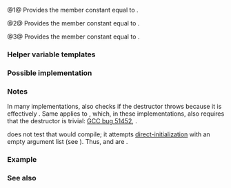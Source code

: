 {{cpp/title|is_default_constructible|is_trivially_default_constructible|is_nothrow_default_constructible}}
{{cpp/meta/navbar}}
{{dcl begin}}
{{dcl header|type_traits}}
{{dcl|since=c++11|num=1|
template&lt; class T &gt;
struct is_default_constructible;
}}
{{dcl|since=c++11|num=2|
template&lt; class T &gt;
struct is_trivially_default_constructible;
}}
{{dcl|since=c++11|num=3|
template&lt; class T &gt;
struct is_nothrow_default_constructible;
}}
{{dcl end}}

@1@ Provides the member constant {{tt|value}} equal to {{c|std::is_constructible&lt;T&gt;::value}}.

@2@ Provides the member constant {{tt|value}} equal to {{c|std::is_trivially_constructible&lt;T&gt;::value}}.

@3@ Provides the member constant {{tt|value}} equal to {{c|std::is_nothrow_constructible&lt;T&gt;::value}}.

{{cpp/types/cvaub}}

{{cpp/types/nospec|any}}

===Helper variable templates===
{{dcl begin}}

{{dcl|since=c++17|1=
template&lt; class T &gt;
inline constexpr bool is_default_constructible_v =
    is_default_constructible&lt;T&gt;::value;
}}

{{dcl|since=c++17|1=
template&lt; class T &gt;
inline constexpr bool is_trivially_default_constructible_v =
    is_trivially_default_constructible&lt;T&gt;::value;
}}

{{dcl|since=c++17|1=
template&lt; class T &gt;
inline constexpr bool is_nothrow_default_constructible_v =
    is_nothrow_default_constructible&lt;T&gt;::value;
}}
{{dcl end}}

{{cpp/types/integral_constant/inherit|{{tt|T}} is default-constructible}}

===Possible implementation===
{{eq fun
|1=
template&lt;class T&gt;
struct is_default_constructible : std::is_constructible&lt;T&gt; {};

template&lt;class T&gt;
struct is_trivially_default_constructible : std::is_trivially_constructible&lt;T&gt; {};

template&lt;class T&gt;
struct is_nothrow_default_constructible : std::is_nothrow_constructible&lt;T&gt; {};
}}

===Notes===
In many implementations, {{tt|std::is_nothrow_default_constructible}} also checks if the destructor throws because it is effectively {{c|noexcept(T())}}. Same applies to {{tt|std::is_trivially_default_constructible}}, which, in these implementations, also requires that the destructor is trivial: [https://gcc.gnu.org/bugzilla/show_bug.cgi?id=51452 GCC bug 51452], {{lwg|2116}}.

{{c|std::is_default_constructible&lt;T&gt;}} does not test that {{c|T x;}} would compile; it attempts [[cpp/language/direct_initialization|direct-initialization]] with an empty argument list (see {{lc|std::is_constructible}}). Thus, {{c|std::is_default_constructible_v&lt;const int&gt;}} and {{c|std::is_default_constructible_v&lt;const int[10]&gt;}} are {{c|true}}.

===Example===
{{example
|code=
#include &lt;string&gt;
#include &lt;type_traits&gt;

struct S1
{
    std::string str; // member has a non-trivial default constructor
};
static_assert(std::is_default_constructible_v&lt;S1&gt; == true);
static_assert(std::is_trivially_default_constructible_v&lt;S1&gt; == false);

struct S2
{
    int n;
    S2() = default; // trivial and non-throwing
};
static_assert(std::is_trivially_default_constructible_v&lt;S2&gt; == true);
static_assert(std::is_nothrow_default_constructible_v&lt;S2&gt; == true);

int main() {}
}}

===See also===
{{dsc begin}}
{{dsc inc|cpp/types/dsc is_constructible}}
{{dsc inc|cpp/types/dsc is_copy_constructible}}
{{dsc inc|cpp/types/dsc is_move_constructible}}
{{dsc inc|cpp/concepts/dsc default_initializable}}
{{dsc end}}

{{langlinks|de|es|fr|it|ja|pt|ru|zh}}